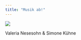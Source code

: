 ```yaml
---
title: "Musik ab!"
---
```



::: {#fig-gr}
![](assets/ValerieNesensohn-SimoneKühne.png)

Valeria Nesesohn & Simone Kühne

:::


